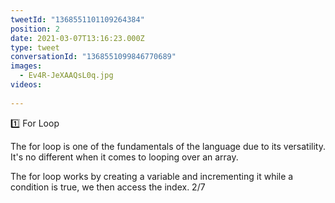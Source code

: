 ```yaml
---
tweetId: "1368551101109264384"
position: 2
date: 2021-03-07T13:16:23.000Z
type: tweet
conversationId: "1368551099846770689"
images: 
  - Ev4R-JeXAAQsL0q.jpg
videos: 
  
---
```

1️⃣ For Loop

The for loop is one of the fundamentals of the language due to its versatility. It's no different when it comes to looping over an array.

The for loop works by creating a variable and incrementing it while a condition is true, we then access the index. 2/7
